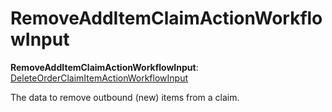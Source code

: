 
# RemoveAddItemClaimActionWorkflowInput

 **RemoveAddItemClaimActionWorkflowInput**: [DeleteOrderClaimItemActionWorkflowInput](../../../types/WorkflowTypes/OrderWorkflow/interfaces/types.WorkflowTypes.OrderWorkflow.DeleteOrderClaimItemActionWorkflowInput/page.mdx)

The data to remove outbound (new) items from a claim.
